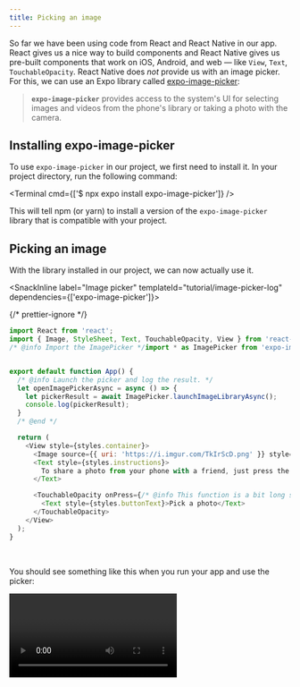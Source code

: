```yaml
---
title: Picking an image
---
```



So far we have been using code from React and React Native in our app. React gives us a nice way to build components and React Native gives us pre-built components that work on iOS, Android, and web &mdash; like `View`, `Text`, `TouchableOpacity`. React Native does _not_ provide us with an image picker. For this, we can use an Expo library called [expo-image-picker](/versions/latest/sdk/imagepicker):

> **`expo-image-picker`** provides access to the system's UI for selecting images and videos from the phone's library or taking a photo with the camera.

## Installing expo-image-picker

To use `expo-image-picker` in our project, we first need to install it. In your project directory, run the following command:

<Terminal cmd={['$ npx expo install expo-image-picker']} />

This will tell npm (or yarn) to install a version of the `expo-image-picker` library that is compatible with your project.

## Picking an image

With the library installed in our project, we can now actually use it.

<SnackInline label="Image picker" templateId="tutorial/image-picker-log" dependencies={['expo-image-picker']}>

{/* prettier-ignore */}
```js
import React from 'react';
import { Image, StyleSheet, Text, TouchableOpacity, View } from 'react-native';
/* @info Import the ImagePicker */import * as ImagePicker from 'expo-image-picker';/* @end */


export default function App() {
  /* @info Launch the picker and log the result. */
  let openImagePickerAsync = async () => {    
    let pickerResult = await ImagePicker.launchImageLibraryAsync();
    console.log(pickerResult);
  }
  /* @end */

  return (
    <View style={styles.container}>
      <Image source={{ uri: 'https://i.imgur.com/TkIrScD.png' }} style={styles.logo} />
      <Text style={styles.instructions}>
        To share a photo from your phone with a friend, just press the button below!
      </Text>

      <TouchableOpacity onPress={/* @info This function is a bit long so we moved it out to a variable */openImagePickerAsync/* @end */} style={styles.button}>
        <Text style={styles.buttonText}>Pick a photo</Text>
      </TouchableOpacity>
    </View>
  );
}
```

</SnackInline>

<br />

You should see something like this when you run your app and use the picker:

<Video file="tutorial/cli-logs.mp4" />

> You can see the logs in your expo-cli terminal session or in the browser-based developer tools if you prefer it. To see the logs in Snack, press "Logs" in the footer.

## Using the selected image

Now we will take the data that we get from the image picker and use it to show the selected image in the app.

<SnackInline label="Image picker show image" templateId="tutorial/image-picker-show" dependencies={['expo-image-picker']}>

{/* prettier-ignore */}
```js
/* @info Import React to use useState */import React from 'react';/* @end */

import { Image, StyleSheet, Text, TouchableOpacity, View } from 'react-native';
import * as ImagePicker from 'expo-image-picker';

export default function App() {
  /* @info Initialize a variable to hold our selected image data */const [selectedImage, setSelectedImage] = React.useState(null);/* @end */


  let openImagePickerAsync = async () => {
    let pickerResult = await ImagePicker.launchImageLibraryAsync();

    /* @info Stop running the function here if the user cancelled the dialog */
    if (pickerResult.cancelled === true) {
      return;
    }/* @end */


    /* @info Store away the picked image uri */setSelectedImage({ localUri: pickerResult.uri });/* @end */

  };

  /* @info Show the selected image if we have one */
  if (selectedImage !== null) {
    return (
      <View style={styles.container}>
        <Image
          source={{ uri: selectedImage.localUri }}
          style={styles.thumbnail}
        />
      </View>
    );
  }/* @end */


  return (
    <View style={styles.container}>
      {/* Our logo, instructions, and picker button are hidden here to keep the example brief */}
    </View>
  );
}

const styles = StyleSheet.create({
  /* Other styles hidden to keep the example brief... */
  /* @info We're giving the selected image a fixed width and height */
  thumbnail: {
    width: 300,
    height: 300,
    resizeMode: "contain"
  }/* @end */

});
```

</SnackInline>

<br />

Your app should now look and behave like this:

<Video file="tutorial/picker-show.mp4" />

> 👀 You might expect that because we gave our image an equal width and height it would be a square, but in the above video it's rectangular. This is because of `resizeMode`, an image style property that lets us control how the image is resized to fit the given dimensions. Try switching it from `contain` to `stretch` or `cover` to see other behaviors.

We have made great progress! Up next, [let's make it possible to share the image](/tutorial/sharing).
